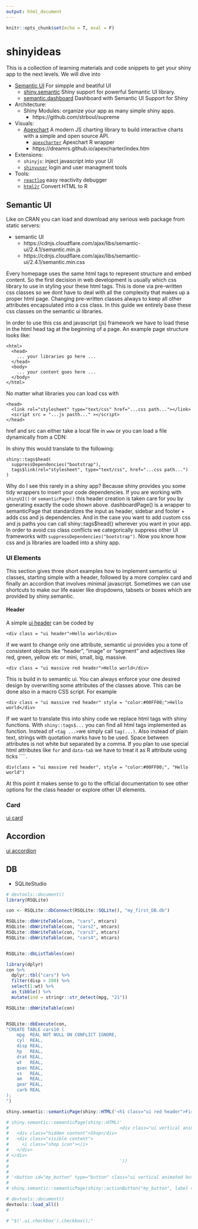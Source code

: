 ```yaml
---
output: html_document
---
```


<!-- #github_document -->

```r
knitr::opts_chunk$set(echo = T, eval = F)
```

# shinyideas

This is a collection of learning materials and code snippets to get your shiny app to the next levels. We will dive into 

* [Semantic UI](https://semantic-ui.com) For simpple and beatiful UI
    + [shiny.semantic](https://github.com/Appsilon/shiny.semantic) Shiny support for powerful Semantic UI library.
    + [semantic.dashboard](https://github.com/Appsilon/semantic.dashboard) Dashboard with Semantic UI Support for Shiny
* Architecture:
    + Shiny Modules: organize your app as many simple shiny apps. 
        - https://github.com/strboul/supreme
* Visuals:
    - [Apexchart](https://apexcharts.com/) A modern JS charting library to build interactive charts with a simple and open source API.
        + [`apexcharter`](https://github.com/dreamRs/apexcharter) Apexchart R wrapper
        + https://dreamrs.github.io/apexcharter/index.htm
* Extensions:
    - `shinyjs`: inject javascript into your UI
    - [`shinyuser`](https://github.com/systats/shinyuser) login and user managment tools
* Tools:
    - [`reactlog`](https://github.com/rstudio/reactlog) easy reactivity
    debugger
    - [`html2r`](https://github.com/alandipert/html2r) Convert HTML to R 




## Semantic UI

Like on CRAN you can load and download any serious web package from static servers: 

* semantic UI
    * https://cdnjs.cloudflare.com/ajax/libs/semantic-ui/2.4.1/semantic.min.js
    * https://cdnjs.cloudflare.com/ajax/libs/semantic-ui/2.4.1/semantic.min.css


Every homepage uses the same html tags to represent structure and embed content. So the first decision in web development is usually which css library to use in styling your these html tags. This is done via pre-written css classes so we dont have to deal with all the complexity that makes up a proper html page. Changing pre-written classes always to keep all other attributes encapsulated into a css class. In this guide we entirely base these css classes on the semantic ui libraries. 

In order to use this css and javascript (js) framework we have to load these in the html head tag at the beginning of a page. An example page structure looks like:

```
<html>
  <head>
    ... your libraries go here ...
  </head> 
  <body>
    ... your content goes here ...
  </body> 
</html>
```
No matter what libraries you can load css with

```
<head>
  <link rel="stylesheet" type="text/css" href="...css path..."></link>
  <script src = "...js pasth..." ></script>
</head> 
```

href and src can either take a local file in `www` or you can load a file dynamically from a CDN: 

In shiny this would translate to the following:

```
shiny::tags$head(
  suppressDependencies("bootstrap"),
  tags$link(rel="stylesheet", type="text/css", href="...css path...")
)
```

Why do I see this rarely in a shiny app? Because shiny provides you some tidy wrappers to insert your code dependencies. If you are working with `shinyUI()` or `semanticPage()` this header creation is taken care for you  by generating exactly the code shown above. dashboardPage() is a wrapper to semanticPage that standardizes the input as header, sidebar and footer + adds css and js dependencies. And in the case you want to add custom css and js paths you can call shiny::tags$head() wherever you want in your app. In order to avoid css class conflicts we categorically suppress other UI frameworks with `suppressDependencies("bootstrap")`. Now you know how css and js libraries are loaded into a shiny app. 


### UI Elements

This section gives three short examples how to implement semantic ui classes, starting simple with a header, followed by a more complex card and finally an accordion that involves minimal javascript. Sometimes we can use shortcuts to make our life easier like dropdowns, tabsets or boxes which are provided by shiny.semantic. 


#### Header


A simple [ui header](https://semantic-ui.com/elements/header.html) can be coded by 

```
<div class = "ui header">Hello world</div>
```
if we want to change only one attribute, semantic ui provides you a tone of consistent objects like "header", "image" or "segment" and adjectives like red, green, yellow etc or mini, small, big, massive.

```
<div class = "ui massive red header">Hello world</div>
```
This is build in to semantic ui. You can always enforce your one desired design by overwriting some attributes of the classes above. This can be done also in a macro CSS script. For example

```
<div class = "ui massive red header" style = "color:#00FF00;">Hello world</div>
```

If we want to translate this into shiny code we replace html tags with shiny functions. With `shiny::tags$...` you can find all html tags implemented as function. Instead of `<tag ...>`we simply call `tag(...)`. Also instead of plain text, strings with quotation marks have to be used. Space between attributes is not white but separated by a comma. If you plan to use special html attributes like `for` and `data-tab` we have to treat it as R attribute using ticks ````. 

```
div(class = "ui massive red header", style = "color:#00FF00;", "Hello world")
```

At this point it makes sense to go to the official documentation to see other options for the class header or explore other UI elements.


### Card

[ui card](https://semantic-ui.com/elements/card.html)


## Accordion

[ui accordion](https://semantic-ui.com/elements/accordion.html)



## DB

* SQLiteStudio

```r
# devtools::document()
library(RSQLite)

con <- RSQLite::dbConnect(RSQLite::SQLite(), "my_first_DB.db")

RSQLite::dbWriteTable(con, "cars", mtcars)
RSQLite::dbWriteTable(con, "cars2", mtcars)
RSQLite::dbWriteTable(con, "cars3", mtcars)
RSQLite::dbWriteTable(con, "cars4", mtcars)


RSQLite::dbListTables(con)

library(dplyr)
con %>%
  dplyr::tbl("cars") %>%
  filter(disp > 200) %>%
  select(1:wt) %>%
  as_tibble() %>%
  mutate(ind = stringr::str_detect(mpg, "21")) 

RSQLite::dbWriteTable(con)


RSQLite::dbExecute(con,
"CREATE TABLE cars10 (
    mpg  REAL NOT NULL ON CONFLICT IGNORE,
    cyl  REAL,
    disp REAL,
    hp   REAL,
    drat REAL,
    wt   REAL,
    qsec REAL,
    vs   REAL,
    am   REAL,
    gear REAL,
    carb REAL
);
")
```


```r
shiny.semantic::semanticPage(shiny::HTML('<h1 class="ui red header">First header</h1>'))
```

```r
# shiny.semantic::semanticPage(shiny::HTML('
#                                          <div class="ui vertical animated button shiny-btn" tabindex="0" id = "my_button">
#   <div class="hidden content">Shop</div>
#   <div class="visible content">
#     <i class="shop icon"></i>
#   </div>
# </div>
#                                          '))
# 
# 
# '<button id="my_button" type="button" class="ui vertical animated button action-button">MY</button>'
# 
# shiny.semantic::semanticPage(shiny::actionButton("my_button", label = "MY", class = "ui vertical animated button"))
```







```r
# devtools::document()
devtools::load_all()
#

# "$('.ui.checkbox').checkbox();"

```

